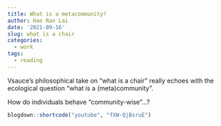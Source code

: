 ```yaml
---
title: What is a metacommunity?
author: Hao Ran Lai
date: '2021-09-16'
slug: what is a chair
categories:
  - work
tags:
  - reading
---
```


Vsauce's philosophical take on "what is a chair" really echoes with the ecological question "what is a (meta)community".

How do individuals behave "community-wise"...?

```r
blogdown::shortcode("youtube", "fXW-QjBsruE")
```